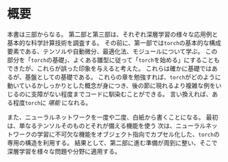# 概要

本書は三部からなる。
第二部と第三部は、それぞれ深層学習の様々な応用例と基本的な科学計算技術を調査する。
その前に、第一部では`torch`の基本的な構成要素である、テンソルや自動微分、最適化法、モジュールについて学ぶ。
この部分を「`torch`の基礎」、よくある雛型に従って「`torch`を始める」にすることもできたが、これらが誤った印象を与えると考えた。
これらは確かに基礎ではあるが、基盤としての基礎である。
これらの章を勉強すれば、`torch`がどのように動いているかしっかりとした概念が身につき、後の節に現れるより複雑な例をいじるのに支障がない程度までコードに馴染むことができる。
言い換えれば、ある程度`torch`に *堪能* になれる。

また、ニューラルネットワークを一度や二度、白紙から書くことになる。
最初は、単なるテンソルそのものとそれが備える機能を使う
次は、ニューラルネットワークの学習に不可欠な機能をオブジェクト指向でカプセル化した、`torch`の専用の構造を利用する。
結果として、第二部に進む準備が周到に整い、そこで深層学習を様々な問題や分野に適用する。